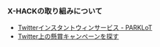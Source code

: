### X-HACKの取り組みについて

- <a href="http://park-lot.com/" target="_blank" rel="noopener noreferrer">Twitterインスタントウィンサービス - PARKLoT</a>
- <a href="http://goodluck.park-lot.com/" target="_blank" rel="noopener noreferrer">Twitter上の懸賞キャンペーンを探す</a>